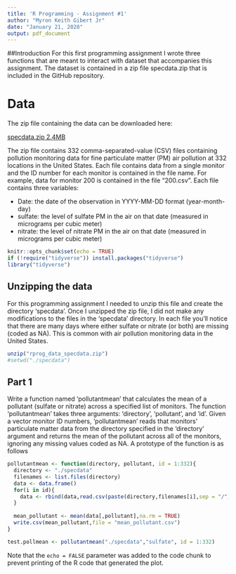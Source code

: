 ```yaml
---
title: 'R Programming - Assignment #1'
author: "Myron Keith Gibert Jr"
date: "January 21, 2020"
output: pdf_document
---
```

##Introduction
For this first programming assignment I wrote three functions that are meant to interact with dataset that accompanies this assignment. The dataset is contained in a zip file specdata.zip that is included in the GitHub repository.

# Data
The zip file containing the data can be downloaded here:

[specdata.zip 2.4MB](https://d396qusza40orc.cloudfront.net/rprog%2Fdata%2Fspecdata.zip)

The zip file contains 332 comma-separated-value (CSV) files containing pollution monitoring data for fine particulate matter (PM) air pollution at 332 locations in the United States. Each file contains data from a single monitor and the ID number for each monitor is contained in the file name. For example, data for monitor 200 is contained in the file "200.csv". Each file contains three variables:

* Date: the date of the observation in YYYY-MM-DD format (year-month-day)
* sulfate: the level of sulfate PM in the air on that date (measured in micrograms per cubic meter)
* nitrate: the level of nitrate PM in the air on that date (measured in micrograms per cubic meter)



```r
knitr::opts_chunk$set(echo = TRUE)
if (!require("tidyverse")) install.packages("tidyverse")
library("tidyverse")
```

## Unzipping the data

For this programming assignment I needed to unzip this file and create the directory 'specdata'. Once I unzipped the zip file, I did not make any modifications to the files in the 'specdata' directory. In each file you'll notice that there are many days where either sulfate or nitrate (or both) are missing (coded as NA). This is common with air pollution monitoring data in the United States.

```r
unzip("rprog_data_specdata.zip")
#setwd("./specdata")
```

## Part 1

Write a function named 'pollutantmean' that calculates the mean of a pollutant (sulfate or nitrate) across a specified list of monitors. The function 'pollutantmean' takes three arguments: 'directory', 'pollutant', and 'id'. Given a vector monitor ID numbers, 'pollutantmean' reads that monitors' particulate matter data from the directory specified in the 'directory' argument and returns the mean of the pollutant across all of the monitors, ignoring any missing values coded as NA. A prototype of the function is as follows


```r
pollutantmean <- function(directory, pollutant, id = 1:332){
  directory <- "./specdata"
  filenames <- list.files(directory)
  data <- data.frame()
  for(i in id){
    data <- rbind(data,read.csv(paste(directory,filenames[i],sep = "/")))
  }
  
  mean_pollutant <- mean(data[,pollutant],na.rm = TRUE)
  write.csv(mean_pollutant,file = "mean_pollutant.csv")
}

test.pollmean <- pollutantmean("./specdata","sulfate", id = 1:332)
```

Note that the `echo = FALSE` parameter was added to the code chunk to prevent printing of the R code that generated the plot.

